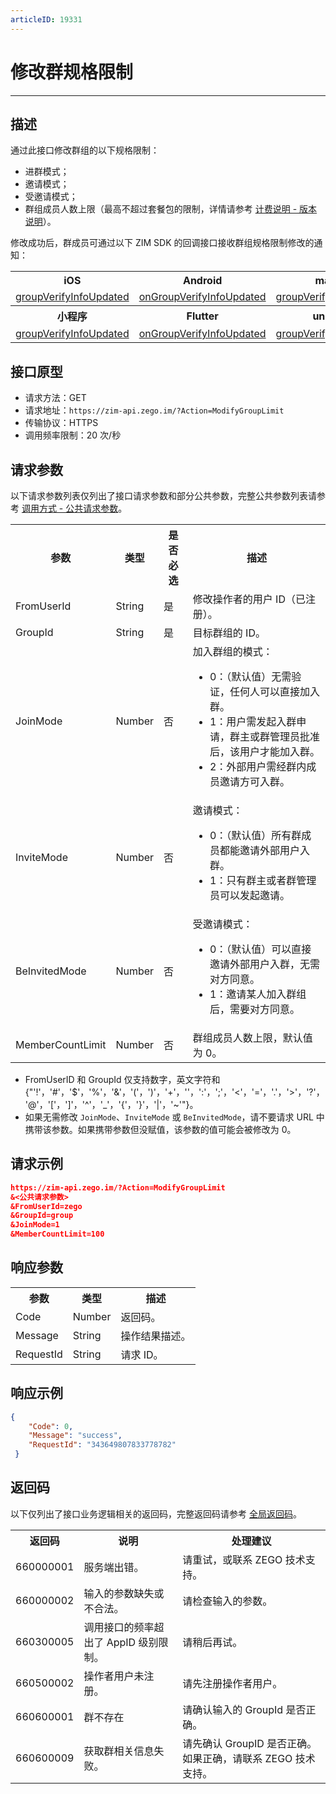 ```yaml
---
articleID: 19331
---
```


# 修改群规格限制

- - -

## 描述

通过此接口修改群组的以下规格限制：
- 进群模式；
- 邀请模式；
- 受邀请模式；
- 群组成员人数上限（最高不超过套餐包的限制，详情请参考 [计费说明 - 版本说明](/zh/zim-android/introduction/billing-instructions)）。

修改成功后，群成员可通过以下 ZIM SDK 的回调接口接收群组规格限制修改的通知：

<table>
<tbody><tr>
<th>iOS</th>
<th>Android</th>
<th>macOS</th>
<th>Windows</th>
<th>Web</th>
</tr>
<tr>
<td><a href="/article/api?doc=zim_API~objective-c_ios~protocol~ZIMEventHandler#zim-group-verify-info-updated-operated-info-group-id" rel="noreferrer noopenner">groupVerifyInfoUpdated</a></td>
<td><a href="https://doc-zh.zego.im/article/api?doc=zim_API~java_android~class~ZIMEventHandler#on-group-verify-info-updated" rel="noreferrer noopenner">onGroupVerifyInfoUpdated</a></td>
<td><a href="/article/api?doc=zim_API~objective-c_macos~protocol~ZIMEventHandler#zim-group-verify-info-updated-operated-info-group-id" rel="noreferrer noopenner">groupVerifyInfoUpdated</a></td>
<td><a href="https://doc-zh.zego.im/article/api?doc=zim_API~cpp_windows~class~ZIMEventHandler#on-group-verify-info-updated" rel="noreferrer noopenner">onGroupVerifyInfoUpdated</a></td>
<td><a href="https://doc-zh.zego.im/article/api?doc=zim_API~javascript_web~interface~ZIMEventHandler#group-verify-info-updated" rel="noreferrer noopenner">groupVerifyInfoUpdated</a></td>
</tr>
<tr>
<th>小程序</th>
<th>Flutter</th>
<th>uni-app</th>
<th>React Native</th>
<th></th>
</tr>
<tr>
<td><a href="https://doc-zh.zego.im/article/api?doc=zim_API~javascript_wxxcx~interface~ZIMEventHandler#group-verify-info-updated" rel="noreferrer noopenner">groupVerifyInfoUpdated</a></td>
<td><a href="https://pub.dev/documentation/zego_zim/latest/zego_zim/ZIMEventHandler/onGroupVerifyInfoUpdated.html" rel="noreferrer noopenner">onGroupVerifyInfoUpdated</a></td>
<td><a href="https://doc-zh.zego.im/article/api?doc=zim_API~javascript_uni-app~interface~ZIMEventHandler#group-verify-info-updated" rel="noreferrer noopenner">groupVerifyInfoUpdated</a></td>
<td><a href="https://doc-zh.zego.im/article/api?doc=zim_API~javascript_react-native~interface~ZIMEventHandler#group-verify-info-updated" rel="noreferrer noopenner">groupVerifyInfoUpdated</a></td>
<td></td>
</tr>
</tbody></table>

## 接口原型

- 请求方法：GET
- 请求地址：`https://zim-api.zego.im/?Action=ModifyGroupLimit`
- 传输协议：HTTPS
- 调用频率限制：20 次/秒

## 请求参数

以下请求参数列表仅列出了接口请求参数和部分公共参数，完整公共参数列表请参考 [调用方式 - 公共请求参数](../Accessing%20Server%20APIs.mdx#2-公共参数)。

<table>

<tbody><tr data-row-level="1">
<th>参数</th>
<th>类型</th>
<th>是否必选</th>
<th>描述</th>
</tr>
<tr data-row-level="2">
<td>FromUserId</td>
<td>String</td>
<td>是</td>
<td>修改操作者的用户 ID（已注册）。</td>
</tr>
<tr data-row-level="3">
<td>GroupId</td>
<td>String</td>
<td>是</td>
<td>目标群组的 ID。</td>
</tr>
<tr data-row-level="4">
<td>JoinMode</td>
<td>Number</td>
<td>否</td>
<td>加入群组的模式：
<ul><li>0：（默认值）无需验证，任何人可以直接加入群。</li><li>1：用户需发起入群申请，群主或群管理员批准后，该用户才能加入群。</li><li>2：外部用户需经群内成员邀请方可入群。</li></ul></td>
</tr>
<tr data-row-level="5">
<td>InviteMode</td>
<td>Number</td>
<td>否</td>
<td>邀请模式：
<ul><li>0：（默认值）所有群成员都能邀请外部用户入群。</li><li>1：只有群主或者群管理员可以发起邀请。</li></ul></td>
</tr>
<tr data-row-level="6">
<td>BeInvitedMode</td>
<td>Number</td>
<td>否</td>
<td>受邀请模式：
<ul><li>0：（默认值）可以直接邀请外部用户入群，无需对方同意。</li><li>1：邀请某人加入群组后，需要对方同意。</li></ul></td>
</tr>
<tr data-row-level="7">
<td>MemberCountLimit</td>
<td>Number</td>
<td>否</td>
<td>群组成员人数上限，默认值为 0。</td>
</tr>
</tbody></table>

<Note title="说明">

- FromUserID 和 GroupId 仅支持数字，英文字符和 {"'!'，'#'，'$'，'%'，'&'，'('，')'，'+'，''，':'，';'，'<'，'='，'.'，'>'，'?'，'@'，'['，']'，'^'，'_'，'{'，'}'，'|'，'~'"}。
- 如果无需修改 `JoinMode`、`InviteMode` 或 `BeInvitedMode`，请不要请求 URL 中携带该参数。如果携带参数但没赋值，该参数的值可能会被修改为 0。
</Note>


## 请求示例

```json
https://zim-api.zego.im/?Action=ModifyGroupLimit
&<公共请求参数>
&FromUserId=zego
&GroupId=group
&JoinMode=1
&MemberCountLimit=100
```

## 响应参数

<table>
<tbody><tr data-row-level="1">
<th>参数</th>
<th>类型</th>
<th>描述</th>
</tr>
<tr data-row-level="2">
<td>Code</td>
<td>Number</td>
<td>返回码。</td>
</tr>
<tr data-row-level="3">
<td>Message</td>
<td>String</td>
<td>操作结果描述。</td>
</tr>
<tr data-row-level="4">
<td>RequestId</td>
<td>String</td>
<td>请求 ID。</td>
</tr>
</tbody></table>


## 响应示例

```json
{
    "Code": 0,
    "Message": "success",
    "RequestId": "343649807833778782"
 }
```

## 返回码

以下仅列出了接口业务逻辑相关的返回码，完整返回码请参考 [全局返回码](../Return%20codes.mdx)。

<table>
<tbody><tr>
<th>返回码</th>
<th>说明</th>
<th>处理建议</th>
</tr>
<tr>
<td>660000001</td>
<td>服务端出错。</td>
<td>请重试，或联系 ZEGO 技术支持。</td>
</tr>
<tr>
<td>660000002</td>
<td>输入的参数缺失或不合法。</td>
<td>请检查输入的参数。</td>
</tr>
<tr>
<td>660300005</td>
<td>调用接口的频率超出了 AppID 级别限制。</td>
<td>请稍后再试。</td>
</tr>
<tr>
<td>660500002</td>
<td>操作者用户未注册。</td>
<td>请先注册操作者用户。</td>
</tr>
<tr>
<td>660600001</td>
<td>群不存在</td>
<td>请确认输入的 GroupId 是否正确。</td>
</tr>
<tr>
<td>660600009</td>
<td>获取群相关信息失败。</td>
<td>请先确认 GroupID 是否正确。如果正确，请联系 ZEGO 技术支持。</td>
</tr>
</tbody></table>
